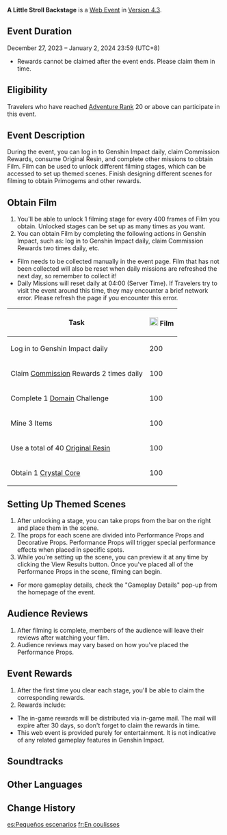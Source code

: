 {{Event Tabs}}
{{Event
|name              = A Little Stroll Backstage
|image             = A Little Stroll Backstage.png
|type              = Web
|time_known        = yes
|time_start        = 2023-12-27 12:00:00
|time_start_offset = GMT+8
|time_end          = 2024-01-02 23:59:59
|time_end_offset   = GMT+8
|link              = https://genshin.hoyoverse.com/en/news/detail/114181
|link2             = https://act.hoyoverse.com/ys/event/e20231227filmfest-qw321w/index.html
|link2name         = Event Page
|characters        = Paimon; Traveler
}}
{{Description|Films are a medium for our very own, exclusive travel memories~<br>Come create some scenes of your own!}}
'''A Little Stroll Backstage''' is a [[Web Event]] in [[Version 4.3]].

==Event Duration==
December 27, 2023 – January 2, 2024 23:59 (UTC+8)
* Rewards cannot be claimed after the event ends. Please claim them in time.

==Eligibility==
Travelers who have reached [[Adventure Rank]] 20 or above can participate in this event.

==Event Description==
During the event, you can log in to Genshin Impact daily, claim Commission Rewards, consume Original Resin, and complete other missions to obtain Film. Film can be used to unlock different filming stages, which can be accessed to set up themed scenes. Finish designing different scenes for filming to obtain Primogems and other rewards.

==Obtain Film==
# You'll be able to unlock 1 filming stage for every 400 frames of Film you obtain. Unlocked stages can be set up as many times as you want.
# You can obtain Film by completing the following actions in Genshin Impact, such as: log in to Genshin Impact daily, claim Commission Rewards two times daily, etc.

* Film needs to be collected manually in the event page. Film that has not been collected will also be reset when daily missions are refreshed the next day, so remember to collect it!
* Daily Missions will reset daily at 04:00 (Server Time). If Travelers try to visit the event around this time, they may encounter a brief network error. Please refresh the page if you encounter this error.

{|class="article-table"
!Task
![[File: A Little Stroll Backstage Film.png|20px]] Film
|-
|Log in to Genshin Impact daily
|200
|-
|Claim [[Commission]] Rewards 2 times daily
|100
|-
|Complete 1 [[Domain]] Challenge
|100
|-
|Mine 3 Items
|100
|-
|Use a total of 40 [[Original Resin]]
|100
|-
|Obtain 1 [[Crystal Core]]
|100
|}

==Setting Up Themed Scenes==
# After unlocking a stage, you can take props from the bar on the right and place them in the scene.
# The props for each scene are divided into Performance Props and Decorative Props. Performance Props will trigger special performance effects when placed in specific spots.
# While you're setting up the scene, you can preview it at any time by clicking the View Results button. Once you've placed all of the Performance Props in the scene, filming can begin.

* For more gameplay details, check the "Gameplay Details" pop-up from the homepage of the event.

==Audience Reviews==
# After filming is complete, members of the audience will leave their reviews after watching your film.
# Audience reviews may vary based on how you've placed the Performance Props.

==Event Rewards==
# After the first time you clear each stage, you'll be able to claim the corresponding rewards.
# Rewards include:<br>{{Card List|delim=;|show_caption=1|Primogem*120;Hero's Wit*8;Sanctifying Unction*5;Mystic Enhancement Ore*8;Mora*60,000}}

* The in-game rewards will be distributed via in-game mail. The mail will expire after 30 days, so don't forget to claim the rewards in time.
* This web event is provided purely for entertainment. It is not indicative of any related gameplay features in Genshin Impact.

==Soundtracks==
{{Soundtracks by Category Table|type=eventgameplay}}

==Other Languages==
{{Other Languages
|en       = A Little Stroll Backstage
|zhs      = 小小幕后
|zhs_rm   = Xiǎoxiǎo Mùhòu
|zht      = 小小幕後
|zht_rm   = Xiǎoxiǎo Mùhòu
|zh_tl    = 
|ja       = 舞台裏のエピソード
|ja_rm    = Butaiura no Episoodo
|ja_tl    = A Backstage Episode
|ko       = 무대 뒤편<->의 이야기
|ko_tl    = Backstage Story
|es       = Pequeños escenarios
|es_tl    = Little Stages
|fr       = En coulisses
|fr_tl    = Backstage
|ru       = За кадром
|ru_tl    = Behind the Frame
|th       = เรื่องราวหลังจอ
|th_rm    = 
|th_tl    = 
|vi       = Chuyện Sau Màn Ảnh
|vi_tl    = 
|de       = Hinter den Kulissen
|de_tl    = Behind the Scenes
|id       = Kisah di Balik Layar
|id_tl    = A Story Behind the Scenes
|pt       = Espiadinha nos Bastidores
|pt_tl    = 
|tr       = Sahne Arkası
|tr_tl    = 
|it       = Dietro le quinte
|it_tl    = Behind the Scenes
}}

==Change History==
{{Change History|4.3}}

[[es:Pequeños escenarios]]
[[fr:En coulisses]]